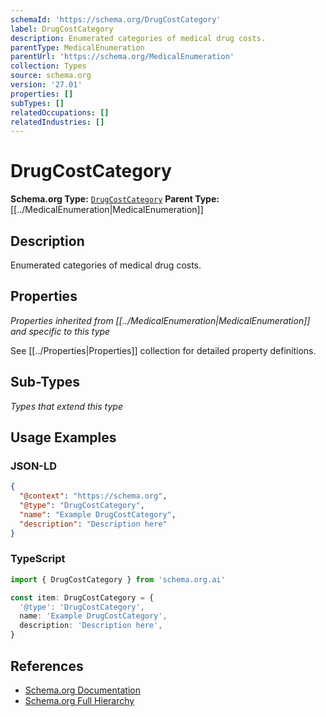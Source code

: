 ```yaml
---
schemaId: 'https://schema.org/DrugCostCategory'
label: DrugCostCategory
description: Enumerated categories of medical drug costs.
parentType: MedicalEnumeration
parentUrl: 'https://schema.org/MedicalEnumeration'
collection: Types
source: schema.org
version: '27.01'
properties: []
subTypes: []
relatedOccupations: []
relatedIndustries: []
---
```

# DrugCostCategory

**Schema.org Type:** [`DrugCostCategory`](https://schema.org/DrugCostCategory)
**Parent Type:** [[../MedicalEnumeration|MedicalEnumeration]]

## Description

Enumerated categories of medical drug costs.

## Properties

*Properties inherited from [[../MedicalEnumeration|MedicalEnumeration]] and specific to this type*

See [[../Properties|Properties]] collection for detailed property definitions.

## Sub-Types

*Types that extend this type*

## Usage Examples

### JSON-LD

```json
{
  "@context": "https://schema.org",
  "@type": "DrugCostCategory",
  "name": "Example DrugCostCategory",
  "description": "Description here"
}
```

### TypeScript

```typescript
import { DrugCostCategory } from 'schema.org.ai'

const item: DrugCostCategory = {
  '@type': 'DrugCostCategory',
  name: 'Example DrugCostCategory',
  description: 'Description here',
}
```

## References

- [Schema.org Documentation](https://schema.org/DrugCostCategory)
- [Schema.org Full Hierarchy](https://schema.org/docs/full.html)
